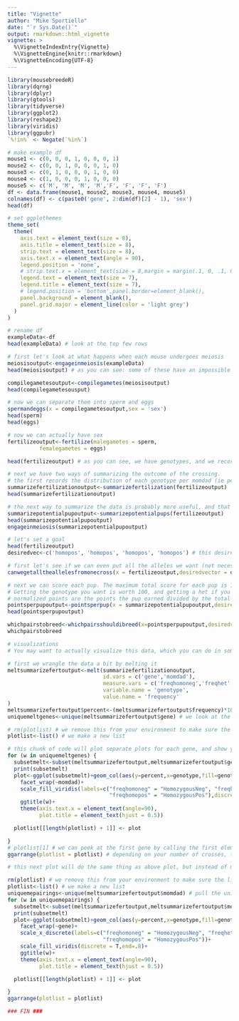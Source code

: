 ```yaml
---
title: "Vignette"
author: "Mike Sportiello"
date: "`r Sys.Date()`"
output: rmarkdown::html_vignette
vignette: >
  %\VignetteIndexEntry{Vignette}
  %\VignetteEngine{knitr::rmarkdown}
  %\VignetteEncoding{UTF-8}
---
```


```r
library(mousebreedeR)
library(dqrng)
library(dplyr)
library(gtools)
library(tidyverse)
library(ggplot2)
library(reshape2)
library(viridis)
library(ggpubr)
`%!in%` <- Negate(`%in%`)
```


```r
# make example df
mouse1 <- c(0, 0, 0, 1, 0, 0, 0, 1)
mouse2 <- c(0, 0, 1, 0, 0, 0, 1, 0)
mouse3 <- c(0, 1, 0, 0, 0, 1, 0, 0)
mouse4 <- c(1, 0, 0, 0, 1, 0, 0, 0)
mouse5 <- c('M', 'M', 'M', 'M','F', 'F', 'F', 'F')
df <- data.frame(mouse1, mouse2, mouse3, mouse4, mouse5)
colnames(df) <- c(paste0('gene', 2:dim(df)[2] - 1), 'sex')
head(df)
```

```r
# set ggplothemes
theme_set(
  theme(
    axis.text = element_text(size = 8),
    axis.title = element_text(size = 8),
    strip.text = element_text(size = 8),
    axis.text.x = element_text(angle = 90),
    legend.position = 'none',
    # strip.text.x = element_text(size = 8,margin = margin(.1, 0, .1, 0, "cm")),
    legend.text = element_text(size = 7),
    legend.title = element_text(size = 7),
    # legend.position = 'bottom',panel.border=element_blank(),
    panel.background = element_blank(),
    panel.grid.major = element_line(color = 'light grey')
  )
)

# rename df
exampleData<-df
head(exampleData) # look at the top few rows
```

```r
# first let's look at what happens when each mouse undergoes meiosis
meiosisoutput<-engageinmeiosis(exampleData)
head(meiosisoutput) # as you can see: some of these have an impossible number of alleles (0.5 copies). The next function will fix that by generating gametes that have either 0 or 1 copies of the allele like in real meiosis.

compilegametesoutput<-compilegametes(meiosisoutput)
head(compilegametesousput)
```

```r
# now we can separate them into sperm and eggs
spermandeggs(x = compilegametesoutput,sex = 'sex')
head(sperm)
head(eggs)
```

```r
# now we can actually have sex
fertilizeoutput<-fertilize(malegametes = sperm,
          femalegametes = eggs)

head(fertilizeoutput) # as you can see, we have genotypes, and we recorded who the mom and dad were. We also have a term called momdad that essentially saves that crossing (ie it pastes together the mom and the dad)
```

```r
# next we have two ways of summarizing the outcome of the crossing.
# the first records the distribution of each genotype per momdad (ie per cross) and per gene
summarizefertilizationoutput<-summarizefertilization(fertilizeoutput)
head(summarizefertilizationoutput)
```

```r
# the next way to summarize the data is probably more useful, and that's to generate the probability that each potential pup is actually born. Included in this summary are the probabilities a pup of that genotype is not born given a litter size from 1-10 pups. For example, "notthatgenotypefivepup" column gives the probability that, if 5 pups are born, what is the probability that none of them are that genotype? You can subtract those columns from 1 to get the probability that at least one pup is that genotype.
summarizepotentialpupoutput<-summarizepotentialpups(fertilizeoutput)
head(summarizepotentialpupoutput)
engageinmeiosis(summarizepotentialpupoutput)
```

```r
# let's set a goal
head(fertilizeoutput)
desiredvec<-c('homopos', 'homopos', 'homopos', 'homopos') # this desiredvec of genotypes needs to be the same length as the number of gene columns you have in your fertilizeoutput (which will be the same as what you supplied in the beginning to this walkthrough)
```

```r
# first let's see if we can even put all the alleles we want (not necessarily getting 2 alleles if that's what you want, but getting at least one in)
canwegetalltheallelesfromonecross(x = fertilizeoutput,desiredvector = desiredvec)
```

```r
# next we can score each pup. The maximum total score for each pup is 100*(the number of loci or gene columns)
# Getting the genotype you want is worth 100, and getting a het if you want a homozygous is worth 50.
# normalized points are the points the pup earned divided by the total possible points it could have achieved.
pointsperpupoutput<-pointsperpup(x = summarizepotentialpupoutput,desiredvector = desiredvec)
head(pointsperpupoutput)

whichpairstobreed<-whichpairsshouldibreed(x=pointsperpupoutput,desiredvector = desiredvec)
whichpairstobreed
```

```r
# visualizations
# You may want to actually visualize this data, which you can do in some ways we recommend below.

# first we wrangle the data a bit by melting it
meltsummarizefertoutput<-melt(summarizefertilizationoutput,
                              id.vars = c('gene','momdad'),
                              measure.vars = c('freqhomoneg','freqhet','freqhomopos'),
                              variable.name = 'genotype',
                              value.name = 'frequency'
)
meltsummarizefertoutput$percent<-(meltsummarizefertoutput$frequency)*100 # we calculate percent from the frequency
uniquemeltgenes<-unique(meltsummarizefertoutput$gene) # we look at the unique genes you gave earlier for plotting

# rm(plotlist) # we remove this from your environment to make sure the list is empty before putting more things into it
plotlist<-list() # we make a new list
```

```r
# this chunk of code will plot separate plots for each gene, and show you the distribution of each genotype (homoneg, het, or homopos) for each crossing
for (w in uniquemeltgenes) {
  subsetmelt<-subset(meltsummarizefertoutput,meltsummarizefertoutput$gene==w)
  print(subsetmelt)
  plot<-ggplot(subsetmelt)+geom_col(aes(y=percent,x=genotype,fill=genotype))+
    facet_wrap(~momdad)+
    scale_fill_viridis(labels=c("freqhomoneg" = "HomozygousNeg", "freqhet" = "Heterozygous",
                                "freqhomopos" = "HomozygousPos"),discrete = T,end=.8)+
    ggtitle(w)+
    theme(axis.text.x = element_text(angle=90),
          plot.title = element_text(hjust = 0.5))

  plotlist[[length(plotlist) + 1]] <- plot

}
# plotlist[1] # we can peek at the first gene by calling the first element of the list
ggarrange(plotlist = plotlist) # depending on your number of crosses, this plot may be huge, and it may make more sense to look at each element of the list individually as shown in one line above.
```

```r
# this next plot will do the same thing as above plot, but instead of making separate plots per gene, you can make separate plots per cross, which may be easier to read.

rm(plotlist) # we remove this from your environment to make sure the list is empty before putting more things into it
plotlist<-list() # we make a new list
uniquemepairings<-unique(meltsummarizefertoutput$momdad) # pull the unique pairings we have
for (w in uniquemepairings) {
  subsetmelt<-subset(meltsummarizefertoutput,meltsummarizefertoutput$momdad==w)
  print(subsetmelt)
  plot<-ggplot(subsetmelt)+geom_col(aes(y=percent,x=genotype,fill=genotype))+
    facet_wrap(~gene)+
    scale_x_discrete(labels=c("freqhomoneg" = "HomozygousNeg", "freqhet" = "Heterozygous",
                              "freqhomopos" = "HomozygousPos"))+
    scale_fill_viridis(discrete = T,end=.8)+
    ggtitle(w)+
    theme(axis.text.x = element_text(angle=90),
          plot.title = element_text(hjust = 0.5))

  plotlist[[length(plotlist) + 1]] <- plot

}
ggarrange(plotlist = plotlist)
```
```r
### FIN ###
```


